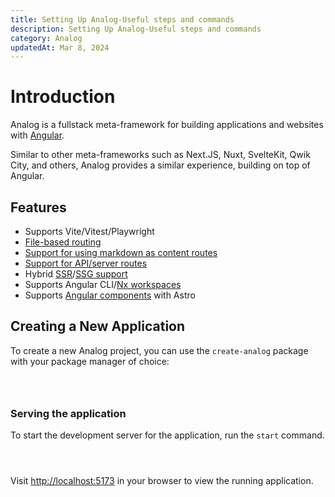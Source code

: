 ```yaml
---
title: Setting Up Analog-Useful steps and commands
description: Setting Up Analog-Useful steps and commands
category: Analog
updatedAt: Mar 8, 2024
---
```


# Introduction

Analog is a fullstack meta-framework for building applications and websites with [Angular](https://angular.dev/).

Similar to other meta-frameworks such as Next.JS, Nuxt, SvelteKit, Qwik City, and others, Analog provides a similar experience, building on top of Angular.

## Features[​](https://analogjs.org/docs#features "Direct link to Features")

- Supports Vite/Vitest/Playwright
- [File-based routing](https://analogjs.org/docs/features/routing/overview)
- [Support for using markdown as content routes](https://analogjs.org/docs/features/routing/content)
- [Support for API/server routes](https://analogjs.org/docs/features/api/overview)
- Hybrid [SSR](https://analogjs.org/docs/features/server/server-side-rendering)/[SSG support](https://analogjs.org/docs/features/server/static-site-generation)
- Supports Angular CLI/[Nx workspaces](https://analogjs.org/docs/integrations/nx)
- Supports [Angular components](https://analogjs.org/docs/packages/astro-angular/overview) with Astro

## Creating a New Application[​](https://analogjs.org/docs/getting-started#creating-a-new-application "Direct link to Creating a New Application")

To create a new Analog project, you can use the `create-analog` package with your package manager of choice:

```npm create analog@latest
```

```yarn create analog
```

```pnpm create analog
```

### Serving the application[​](https://analogjs.org/docs/getting-started#serving-the-application "Direct link to Serving the application")

To start the development server for the application, run the `start` command.

```npm run start
```

```yarn start
```

```pnpm start
```

Visit [http://localhost:5173](http://localhost:5173/) in your browser to view the running application.